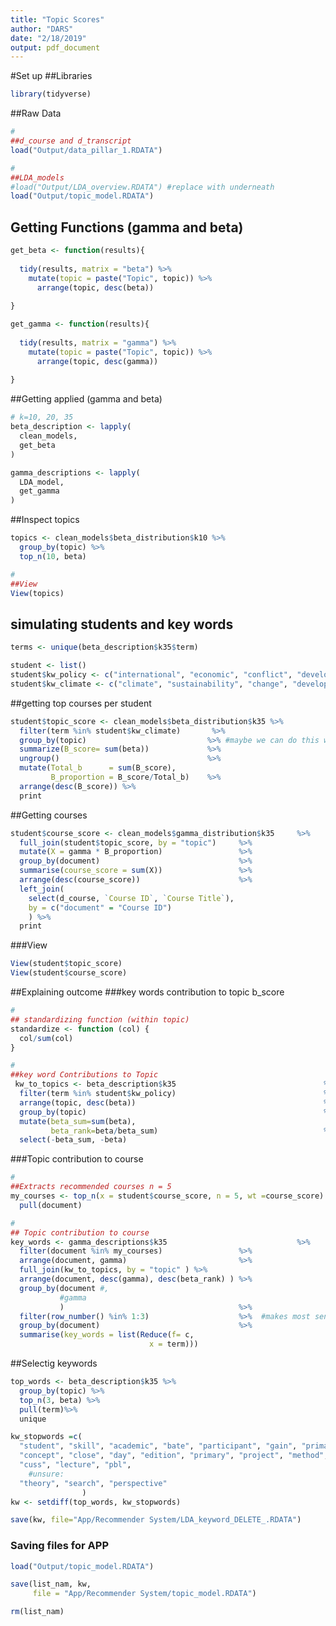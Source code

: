 ```yaml
---
title: "Topic Scores"
author: "DARS"
date: "2/18/2019"
output: pdf_document
---
```

#Set up
##Libraries
```r
library(tidyverse)
```

##Raw Data
```r
#
##d_course and d_transcript
load("Output/data_pillar_1.RDATA")

#
##LDA_models
#load("Output/LDA_overview.RDATA") #replace with underneath
load("Output/topic_model.RDATA")

```

## Getting Functions (gamma and beta) 
```r
get_beta <- function(results){
  
  tidy(results, matrix = "beta") %>%
    mutate(topic = paste("Topic", topic)) %>%
      arrange(topic, desc(beta))
  
}

get_gamma <- function(results){
  
  tidy(results, matrix = "gamma") %>%
    mutate(topic = paste("Topic", topic)) %>%
      arrange(topic, desc(gamma))
  
}

```

##Getting applied (gamma and beta) 
```r
# k=10, 20, 35
beta_description <- lapply(
  clean_models,
  get_beta
)

gamma_descriptions <- lapply(
  LDA_model,
  get_gamma
)

```
##Inspect topics
```r
topics <- clean_models$beta_distribution$k10 %>%
  group_by(topic) %>%
  top_n(10, beta)

#
##View
View(topics)

```
## simulating students and key words
```r
terms <- unique(beta_description$k35$term)

student <- list()
student$kw_policy <- c("international", "economic", "conflict", "develop", "policy", "war", "philosophy")
student$kw_climate <- c("climate", "sustainability", "change", "development", "develop","sustain", "sustainable")
```

##getting top courses per student
```r
student$topic_score <- clean_models$beta_distribution$k35 %>%
  filter(term %in% student$kw_climate)       %>%
  group_by(topic)                           %>% #maybe we can do this with transcripts afterwards
  summarize(B_score= sum(beta))             %>%
  ungroup()                                 %>%
  mutate(Total_b      = sum(B_score),
         B_proportion = B_score/Total_b)    %>%
  arrange(desc(B_score)) %>%
  print

```

##Getting courses
```r

student$course_score <- clean_models$gamma_distribution$k35     %>%
  full_join(student$topic_score, by = "topic")     %>%
  mutate(X = gamma * B_proportion)                 %>%
  group_by(document)                               %>%
  summarise(course_score = sum(X))                 %>%
  arrange(desc(course_score))                      %>%
  left_join(
    select(d_course, `Course ID`, `Course Title`),
    by = c("document" = "Course ID")
    ) %>%
  print
```

###View
```r
View(student$topic_score)
View(student$course_score)
```

##Explaining outcome
###key words contribution to topic b_score
```r
#
## standardizing function (within topic)
standardize <- function (col) {
  col/sum(col)
}

#
##key word Contributions to Topic
 kw_to_topics <- beta_description$k35                                 %>%
  filter(term %in% student$kw_policy)                                 %>%
  arrange(topic, desc(beta))                                          %>%
  group_by(topic)                                                     %>%
  mutate(beta_sum=sum(beta),
         beta_rank=beta/beta_sum)                                     %>%
  select(-beta_sum, -beta)
```

###Topic contribution to course
```r
#
##Extracts recommended courses n = 5
my_courses <- top_n(x = student$course_score, n = 5, wt =course_score) %>% 
  pull(document)

#
## Topic contribution to course
key_words <- gamma_descriptions$k35                             %>%
  filter(document %in% my_courses)                 %>%
  arrange(document, gamma)                         %>%
  full_join(kw_to_topics, by = "topic" ) %>%
  arrange(document, desc(gamma), desc(beta_rank) ) %>%
  group_by(document #, 
           #gamma
           )                                       %>%
  filter(row_number() %in% 1:3)                    %>%  #makes most sense with just 1 kw # group_by(document) %>% filter(row_number() %in% 1:9) 
  group_by(document)                               %>%
  summarise(key_words = list(Reduce(f= c,
                               x = term)))
```

##Selectig keywords
```r
top_words <- beta_description$k35 %>%
  group_by(topic) %>%
  top_n(3, beta) %>%
  pull(term)%>%
  unique

kw_stopwords =c(
  "student", "skill", "academic", "bate", "participant", "gain", "primarily", "main", "2016", "action", "level", "issue",
  "concept", "close", "day", "edition", "primary", "project", "method", "apply", "busy", "address", "role", "post", "oxford",
  "cuss", "lecture", "pbl",
    #unsure:
  "theory", "search", "perspective"
                )
kw <- setdiff(top_words, kw_stopwords)

save(kw, file="App/Recommender System/LDA_keyword_DELETE_.RDATA")
```
### Saving files for APP
```r
load("Output/topic_model.RDATA")

save(list_nam, kw,
     file = "App/Recommender System/topic_model.RDATA")

rm(list_nam)
```
